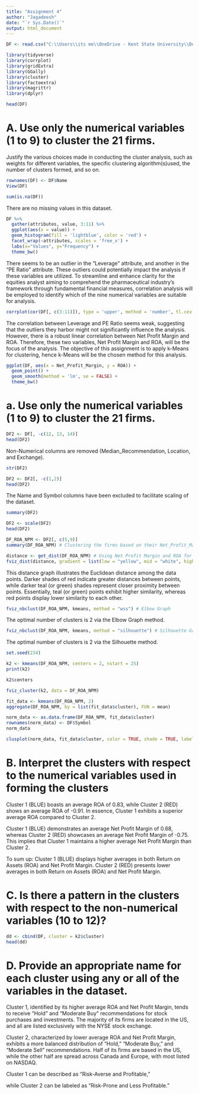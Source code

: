 ---
title: "Assignment 4"
author: "Jagadeesh"
date: "`r Sys.Date()`"
output: html_document
---





```{r}

DF <- read.csv("C:\\Users\\its me\\OneDrive - Kent State University\\Desktop\\Rhistory\\Pharmaceuticals.csv")
```

```{r}
library(tidyverse)
library(corrplot)
library(gridExtra)
library(GGally)
library(cluster)
library(factoextra)
library(magrittr)
library(dplyr)
```


```{r}
head(DF)
```
# A. Use only the numerical variables (1 to 9) to cluster the 21 firms. 
  
Justify the various choices made in conducting the cluster analysis, such as weights for different variables, the specific clustering algorithm(s)used, the number of clusters formed, and so on.



```{r}
rownames(DF) <- DF$Name
View(DF)
```

```{r}
sum(is.na(DF))
```
There are no missing values in this dataset. 


```{r}
DF %>%
  gather(attributes, value, 3:11) %>%
  ggplot(aes(x = value)) +
  geom_histogram(fill = 'lightblue', color = 'red') +
  facet_wrap(~attributes, scales = 'free_x') +
  labs(x="Values", y="Frequency") +
  theme_bw()
```

There seems to be an outlier in the "Leverage" attribute, and another in the "PE Ratio" attribute. These outliers could potentially impact the analysis if these variables are utilized. To streamline and enhance clarity for the equities analyst aiming to comprehend the pharmaceutical industry's framework through fundamental financial measures, correlation analysis will be employed to identify which of the nine numerical variables are suitable for analysis.

```{r}
corrplot(cor(DF[, c(3:11)]), type = 'upper', method = 'number', tl.cex = 0.9)
```

The correlation between Leverage and PE Ratio seems weak, suggesting that the outliers they harbor might not significantly influence the analysis. However, there is a robust linear correlation between Net Profit Margin and ROA. Therefore, these two variables, Net Profit Margin and ROA, will be the focus of the analysis. The objective of this assignment is to apply k-Means for clustering, hence k-Means will be the chosen method for this analysis.


```{r}
ggplot(DF, aes(x = Net_Profit_Margin, y = ROA)) +
  geom_point() +
  geom_smooth(method = 'lm', se = FALSE) +
  theme_bw()
```


# a. Use only the numerical variables (1 to 9) to cluster the 21 firms. 


```{r}
DF2 <- DF[, -c(12, 13, 14)]
head(DF2)
```

Non-Numerical columns are removed (Median_Recommendation, Location, and Exchange).





```{r}
str(DF2)
```


```{r}
DF2 <- DF2[, -c(1,2)]
head(DF2)
```
The Name and Symbol columns have been excluded to facilitate scaling of the dataset.



```{r}
summary(DF2)
```

```{r}
DF2 <- scale(DF2)
head(DF2)
```


```{r}
DF_ROA_NPM <- DF2[, c(5,9)]
summary(DF_ROA_NPM) # Clustering the firms based on their Net_Profit_Margin and ROA due to their strong correlation
```




```{r}
distance <- get_dist(DF_ROA_NPM) # Using Net Profit Margin and ROA for analysis
fviz_dist(distance, gradient = list(low = "yellow", mid = "white", high = "green"))
```


This distance graph illustrates the Euclidean distance among the data points. Darker shades of red indicate greater distances between points, while darker teal (or green) shades represent closer proximity between points. Essentially, teal (or green) points exhibit higher similarity, whereas red points display lower similarity to each other.


```{r}
fviz_nbclust(DF_ROA_NPM, kmeans, method = "wss") # Elbow Graph
```


The optimal number of clusters is 2 via the Elbow Graph method. 


```{r}
fviz_nbclust(DF_ROA_NPM, kmeans, method = "silhouette") # Silhouette Graph
```


The optimal number of clusters is 2 via the Silhouette method. 



```{r}
set.seed(234)

k2 <- kmeans(DF_ROA_NPM, centers = 2, nstart = 25)
print(k2)
```
```{r}
k2$centers
```
```{r}
fviz_cluster(k2, data = DF_ROA_NPM)
```
```{r}
fit_data <- kmeans(DF_ROA_NPM, 2)
aggregate(DF_ROA_NPM, by = list(fit_data$cluster), FUN = mean)
```



```{r}
norm_data <- as.data.frame(DF_ROA_NPM, fit_data$cluster)
rownames(norm_data) <- DF$Symbol
norm_data
```




```{r}
clusplot(norm_data, fit_data$cluster, color = TRUE, shade = TRUE, labels = 2, lines = 0, xlab = "ROA", ylab = "Net_Profit_Margin")
```



# B. Interpret the clusters with respect to the numerical variables used in forming the clusters


Cluster 1 (BLUE) boasts an average ROA of 0.83, while Cluster 2 (RED) shows an average ROA of -0.91. 
In essence, Cluster 1 exhibits a superior average ROA compared to Cluster 2.

Cluster 1 (BLUE) demonstrates an average Net Profit Margin of 0.68, whereas Cluster 2 (RED) showcases an average Net Profit Margin of -0.75.
This implies that Cluster 1 maintains a higher average Net Profit Margin than Cluster 2.

To sum up:
Cluster 1 (BLUE) displays higher averages in both Return on Assets (ROA) and Net Profit Margin.
Cluster 2 (RED) presents lower averages in both Return on Assets (ROA) and Net Profit Margin.

# C. Is there a pattern in the clusters with respect to the non-numerical variables (10 to 12)?
```{r}
dd <- cbind(DF, cluster = k2$cluster)
head(dd)
```



# D. Provide an appropriate name for each cluster using any or all of the variables in the dataset. 

Cluster 1, identified by its higher average ROA and Net Profit Margin, tends to receive "Hold" and "Moderate Buy" recommendations for stock purchases and investments. The majority of its firms are located in the US, and all are listed exclusively with the NYSE stock exchange.

Cluster 2, characterized by lower average ROA and Net Profit Margin, exhibits a more balanced distribution of "Hold," "Moderate Buy," and "Moderate Sell" recommendations. Half of its firms are based in the US, while the other half are spread across Canada and Europe, with most listed on NASDAQ.

Cluster 1 can be described as "Risk-Averse and Profitable," 

while Cluster 2 can be labeled as "Risk-Prone and Less Profitable."
